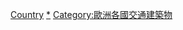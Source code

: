 {{container cat}}

[[Category:歐洲隧道|Country]]
[[Category:各國隧道|*]]
[[Category:歐洲各國交通建築物|Category:歐洲各國交通建築物]]